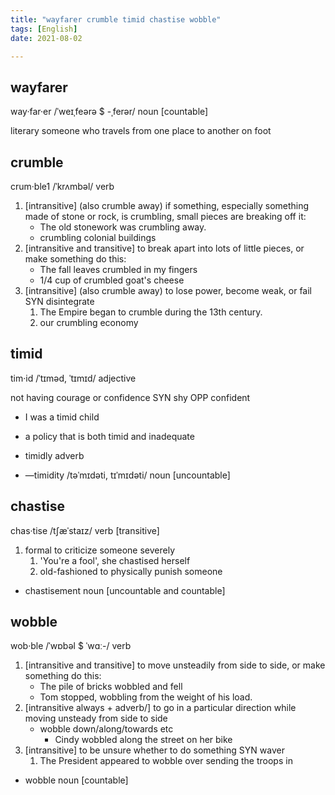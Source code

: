 ```yaml
---
title: "wayfarer crumble timid chastise wobble"
tags: [English]
date: 2021-08-02

---
```


## wayfarer

way·far·er /ˈweɪˌfeərə $ -ˌferər/ noun [countable]

literary someone who travels from one place to another on foot

## crumble

crum·ble1 /ˈkrʌmbəl/ verb

1. [intransitive] (also crumble away) if something, especially something made of
   stone or rock, is crumbling, small pieces are breaking off it:
   - The old stonework was crumbling away.
   - crumbling colonial buildings
2. [intransitive and transitive] to break apart into lots of little pieces, or
   make something do this:
   - The fall leaves crumbled in my fingers
   - 1/4 cup of crumbled goat's cheese
3. [intransitive] (also crumble away) to lose power, become weak, or fail SYN disintegrate
   1. The Empire began to crumble during the 13th century.
   2. our crumbling economy

## timid

tim·id /ˈtɪməd, ˈtɪmɪd/ adjective

not having courage or confidence SYN shy OPP confident

- I was a timid child
- a policy that is both timid and inadequate

- timidly adverb
- —timidity /təˈmɪdəti, tɪˈmɪdəti/ noun [uncountable]

## chastise

chas·tise /tʃæˈstaɪz/ verb [transitive]

1. formal to criticize someone severely
   1. 'You're a fool', she chastised herself
   2. old-fashioned to physically punish someone

- chastisement noun [uncountable and countable]

## wobble

wob·ble /ˈwɒbəl $ ˈwɑː-/ verb

1. [intransitive and transitive] to move unsteadily from side to side, or make
   something do this:
   - The pile of bricks wobbled and fell
   - Tom stopped, wobbling from the weight of his load.
2. [intransitive always + adverb/] to go in a particular direction while moving
   unsteady from side to side
   - wobble down/along/towards etc
     - Cindy wobbled along the street on her bike
3. [intransitive] to be unsure whether to do something SYN waver
   1. The President appeared to wobble over sending the troops in

- wobble noun [countable]
